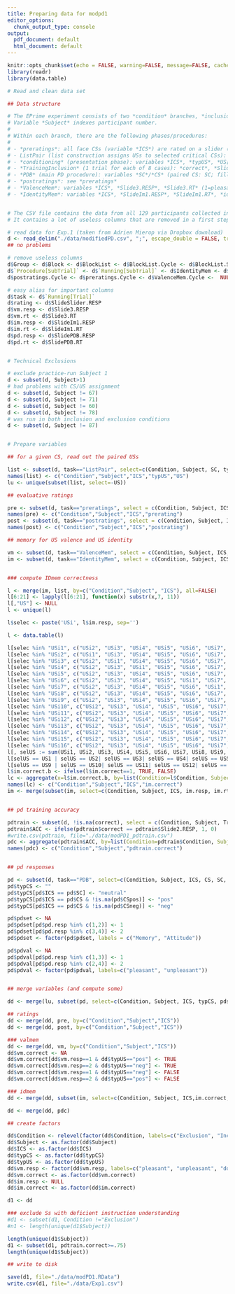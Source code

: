```yaml
---
title: Preparing data for modpd1
editor_options:
  chunk_output_type: console
output:
  pdf_document: default
  html_document: default
---
```


```r
knitr::opts_chunk$set(echo = FALSE, warning=FALSE, message=FALSE, cache=TRUE)
library(readr)
library(data.table)

# Read and clean data set

## Data structure

# The EPrime experiment consists of two *condition* branches, *inclusion* and *exclusionAttitude*.
# Variable *Subject* indexes participant number.
# 
# Within each branch, there are the following phases/procedures:
# 
# - *preratings*: all face CSs (variable *ICS*) are rated on a slider (variable *SlideSlider.RESP*)
# - ListPair (list construction assigns USs to selected critical CSs): *SC*, *typUS*, *US[1..16]*
# - *conditioning* (presentation phase): variables *ICS*, *typUS*, *US[Trial]*
# - *TrainingInclusion* (1 trial for each of 8 cases): *correct*, *Slide2.RESP*, *Slide2.RT*
# - *PDB* (main PD procedure): variables *SC*/*CS* (paired CS: SC; filler CS: CSneg, CSpos), *SlidePDB.RESP*, *SlidePDB.RT* 
# - *postratings*: see *preratings*
# - *ValenceMem*: variables *ICS*, *Slide3.RESP*, *Slide3.RT* (1=pleasant, 2=unpleasant, 3=*don't know*)
# - *IdentityMem*: variables *ICS*, *SlideIm1.RESP*, *SlideIm1.RT*, *idMemSel* (selected US needs to be checked against ListPair data)


# The CSV file contains the data from all 129 participants collected in Louvain by Adrian Mierop (using EPrime V2).
# It contains a lot of useless columns that are removed in a first step.

# read data for Exp.1 (taken from Adrien Mierop via Dropbox download)
d <- read_delim("./data/modifiedPD.csv", ";", escape_double = FALSE, trim_ws = TRUE, guess_max = 20000)
## no problems

# remove useless columns
d$Group <- d$Block <- d$BlockList <- d$BlockList.Cycle <- d$BlockList.Sample <- d$`Running[Block]` <- d$conditioning.Cycle <-  NULL
d$`Procedure[SubTrial]` <- d$`Running[SubTrial]` <- d$IdentityMem <- d$IdentityMem.Cycle <- d$ListPair.Cycle <- d$PDB.Cycle <- NULL
d$postratings.Cycle <- d$preratings.Cycle <- d$ValenceMem.Cycle <-  NULL

# easy alias for important columns
d$task <- d$`Running[Trial]`
d$rating <- d$SlideSlider.RESP
d$vm.resp <- d$Slide3.RESP
d$vm.rt <- d$Slide3.RT
d$im.resp <- d$SlideIm1.RESP
d$im.rt <- d$SlideIm1.RT
d$pd.resp <- d$SlidePDB.RESP
d$pd.rt <- d$SlidePDB.RT


# Technical Exclusions

# exclude practice-run Subject 1
d <- subset(d, Subject>1)
# had problems with CS/US assignment
d <- subset(d, Subject != 67)
d <- subset(d, Subject != 71)
d <- subset(d, Subject != 60)
d <- subset(d, Subject != 78)
# was run in both inclusion and exclusion conditions
d <- subset(d, Subject != 87) 


# Prepare variables

## for a given CS, read out the paired USs

list <- subset(d, task=="ListPair", select=c(Condition, Subject, SC, typUS, `US[SubTrial]`))
names(list) <- c("Condition","Subject","ICS","typUS","US")
lu <- unique(subset(list, select=-US))

## evaluative ratings

pre <- subset(d, task=="preratings", select = c(Condition, Subject, ICS, rating))
names(pre) <- c("Condition","Subject","ICS","prerating")
post <- subset(d, task=="postratings", select = c(Condition, Subject, ICS, rating))
names(post) <- c("Condition","Subject","ICS","postrating")

## memory for US valence and US identity

vm <- subset(d, task=="ValenceMem", select = c(Condition, Subject, ICS, vm.resp, vm.rt))
im <- subset(d, task=="IdentityMem", select = c(Condition, Subject, ICS, im.resp, im.rt, US1, US2, US3, US4, US5, US6, US7, US8, US9, US10, US11, US12, US13, US14, US15, US16, USi1, USi2, USi3, USi4, USi5,USi6, USi7, USi8, USi9, USi10, USi11, USi12, USi13, USi14, USi15, USi16))


### compute IDmem correctness

l <- merge(im, list, by=c("Condition","Subject", "ICS"), all=FALSE)
l[6:21] <- lapply(l[6:21], function(x) substr(x,7, 11))
l[,"US"] <- NULL
l <- unique(l)

l$selec <- paste('USi', l$im.resp, sep='')

l <- data.table(l)

l[selec %in% "USi1", c("USi2", "USi3", "USi4", "USi5", "USi6", "USi7", "USi8", "USi9", "USi10", "USi11", "USi12", "USi13", 'USi14', "USi15", "USi16")  := NA ]
l[selec %in% "USi2", c("USi1", "USi3", "USi4", "USi5", "USi6", "USi7", "USi8", "USi9", "USi10", "USi11", "USi12", "USi13", 'USi14', "USi15", "USi16")  := NA ]
l[selec %in% "USi3", c("USi2", "USi1", "USi4", "USi5", "USi6", "USi7", "USi8", "USi9", "USi10", "USi11", "USi12", "USi13", 'USi14', "USi15", "USi16")  := NA ]
l[selec %in% "USi4", c("USi2", "USi3", "USi1", "USi5", "USi6", "USi7", "USi8", "USi9", "USi10", "USi11", "USi12", "USi13", 'USi14', "USi15", "USi16")  := NA ]
l[selec %in% "USi5", c("USi2", "USi3", "USi4", "USi5", "USi6", "USi7", "USi8", "USi9", "USi10", "USi11", "USi12", "USi13", 'USi14', "USi15", "USi16")  := NA ]
l[selec %in% "USi6", c("USi2", "USi3", "USi4", "USi5", "USi1", "USi7", "USi8", "USi9", "USi10", "USi11", "USi12", "USi13", 'USi14', "USi15", "USi16")  := NA ]
l[selec %in% "USi7", c("USi2", "USi3", "USi4", "USi5", "USi6", "USi1", "USi8", "USi9", "USi10", "USi11", "USi12", "USi13", 'USi14', "USi15", "USi16")  := NA ]
l[selec %in% "USi8", c("USi2", "USi3", "USi4", "USi5", "USi6", "USi7", "USi1", "USi9", "USi10", "USi11", "USi12", "USi13", 'USi14', "USi15", "USi16")  := NA ]
l[selec %in% "USi9", c("USi2", "USi3", "USi4", "USi5", "USi6", "USi7", "USi8", "USi1", "USi10", "USi11", "USi12", "USi13", 'USi14', "USi15", "USi16")  := NA ]
l[selec %in% "USi10", c("USi2", "USi3", "USi4", "USi5", "USi6", "USi7", "USi8", "USi9", "USi1", "USi11", "USi12", "USi13", 'USi14', "USi15", "USi16")  := NA ]
l[selec %in% "USi11", c("USi2", "USi3", "USi4", "USi5", "USi6", "USi7", "USi8", "USi9", "USi10", "USi1", "USi12", "USi13", 'USi14', "USi15", "USi16")  := NA ]
l[selec %in% "USi12", c("USi2", "USi3", "USi4", "USi5", "USi6", "USi7", "USi8", "USi9", "USi10", "USi11", "USi1", "USi13", 'USi14', "USi15", "USi16")  := NA ]
l[selec %in% "USi13", c("USi2", "USi3", "USi4", "USi5", "USi6", "USi7", "USi8", "USi9", "USi10", "USi11", "USi12", "USi1", 'USi14', "USi15", "USi16")  := NA ]
l[selec %in% "USi14", c("USi2", "USi3", "USi4", "USi5", "USi6", "USi7", "USi8", "USi9", "USi10", "USi11", "USi12", "USi13", 'USi1', "USi15", "USi16")  := NA ]
l[selec %in% "USi15", c("USi2", "USi3", "USi4", "USi5", "USi6", "USi7", "USi8", "USi9", "USi10", "USi11", "USi12", "USi13", 'USi14', "USi1", "USi16")  := NA ]
l[selec %in% "USi16", c("USi2", "USi3", "USi4", "USi5", "USi6", "USi7", "USi8", "USi9", "USi10", "USi11", "USi12", "USi13", 'USi14', "USi15", "USi1")  := NA ]
l[, selUS := sum(USi1, USi2, USi3, USi4, USi5, USi6, USi7, USi8, USi9, USi10, USi11, USi12, USi13, USi14, USi15, USi16, na.rm= TRUE), 1:nrow(l)]
l[selUS == US1 | selUS == US2| selUS == US3| selUS == US4| selUS == US5| selUS == US6| selUS == US7| selUS == US8, im.correct := 1]
l[selUS == US9 | selUS == US10| selUS == US11| selUS == US12| selUS == US13| selUS == US14| selUS == US15| selUS == US16, im.correct := 0]
l$im.correct.b <- ifelse(l$im.correct==1, TRUE, FALSE)
lc <- aggregate(x=l$im.correct.b, by=list(Condition=l$Condition, Subject=l$Subject, ICS=l$ICS), FUN=any)
names(lc) <- c("Condition","Subject","ICS","im.correct")
im <- merge(subset(im, select=c(Condition, Subject, ICS, im.resp, im.rt)), lc, by=c("Condition","Subject","ICS"))


## pd training accuracy

pdtrain <- subset(d, !is.na(correct), select = c(Condition, Subject, TrainingInclusion.Sample, correct, Slide2.RESP, Slide2.RT))
pdtrain$ACC <- ifelse(pdtrain$correct == pdtrain$Slide2.RESP, 1, 0)
#write.csv(pdtrain, file="./data/modPD1_pdtrain.csv")
pdc <- aggregate(pdtrain$ACC, by=list(Condition=pdtrain$Condition, Subject=pdtrain$Subject), FUN=mean)
names(pdc) <- c("Condition","Subject","pdtrain.correct")


## pd responses

pd <- subset(d, task=="PDB", select=c(Condition, Subject, ICS, CS, SC, CSpos, CSneg, pd.resp, pd.rt))
pd$typCS <- ""
pd$typCS[pd$ICS == pd$SC] <- "neutral"
pd$typCS[pd$ICS == pd$CS & !is.na(pd$CSpos)] <- "pos"
pd$typCS[pd$ICS == pd$CS & !is.na(pd$CSneg)] <- "neg"

pd$pdset <- NA
pd$pdset[pd$pd.resp %in% c(1,2)] <- 1
pd$pdset[pd$pd.resp %in% c(3,4)] <- 2
pd$pdset <- factor(pd$pdset, labels = c("Memory", "Attitude"))

pd$pdval <- NA
pd$pdval[pd$pd.resp %in% c(1,3)] <- 1
pd$pdval[pd$pd.resp %in% c(2,4)] <- 2
pd$pdval <- factor(pd$pdval, labels=c("pleasant", "unpleasant"))


## merge variables (and compute some)

dd <- merge(lu, subset(pd, select=c(Condition, Subject, ICS, typCS, pdset, pdval, pd.rt)), by=c("Condition","Subject","ICS"))

## ratings
dd <- merge(dd, pre, by=c("Condition","Subject","ICS"))
dd <- merge(dd, post, by=c("Condition","Subject","ICS"))

### valmem
dd <- merge(dd, vm, by=c("Condition","Subject","ICS"))
dd$vm.correct <- NA
dd$vm.correct[dd$vm.resp==1 & dd$typUS=="pos"] <- TRUE
dd$vm.correct[dd$vm.resp==2 & dd$typUS=="neg"] <- TRUE
dd$vm.correct[dd$vm.resp==1 & dd$typUS=="neg"] <- FALSE
dd$vm.correct[dd$vm.resp==2 & dd$typUS=="pos"] <- FALSE

### idmem
dd <- merge(dd, subset(im, select=c(Condition, Subject, ICS,im.correct, im.rt)), by=c("Condition","Subject","ICS"))

dd <- merge(dd, pdc)

## create factors

dd$Condition <- relevel(factor(dd$Condition, labels=c("Exclusion", "Inclusion")), ref="Inclusion")
dd$Subject <- as.factor(dd$Subject)
dd$ICS <- as.factor(dd$ICS)
dd$typCS <- as.factor(dd$typCS)
dd$typUS <- as.factor(dd$typUS)
dd$vm.resp <- factor(dd$vm.resp, labels=c("pleasant", "unpleasant", "dont know")) # (1=pleasant, 2=unpleasant, 3=*don't know*)
dd$vm.correct <- as.factor(dd$vm.correct)
dd$im.resp <- NULL
dd$im.correct <- as.factor(dd$im.correct)

d1 <- dd

### exclude Ss with deficient instruction understanding
#d1 <- subset(d1, Condition !="Exclusion")
#n1 <- length(unique(d1$Subject))

length(unique(d1$Subject))
d1 <- subset(d1, pdtrain.correct>=.75)
length(unique(d1$Subject))

## write to disk

save(d1, file="./data/modPD1.RData")
write.csv(d1, file="./data/Exp1.csv")

```


